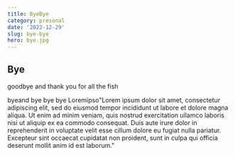 ```yaml
---
title: ByeBye
category: presonal
date: '2022-12-29'
slug: bye-bye
hero: bye.jpg
---
```


## Bye

goodbye and thank you for all the fish

byeand bye bye bye Loremipso"Lorem ipsum dolor sit amet, consectetur adipiscing elit, sed do eiusmod tempor incididunt ut labore et dolore magna aliqua. Ut enim ad minim veniam, quis nostrud exercitation ullamco laboris nisi ut aliquip ex ea commodo consequat. Duis aute irure dolor in reprehenderit in voluptate velit esse cillum dolore eu fugiat nulla pariatur. Excepteur sint occaecat cupidatat non proident, sunt in culpa qui officia deserunt mollit anim id est laborum."
